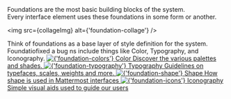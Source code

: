



<Meta title="Foundations/Overview" />

<ThemeProvider />

<Title>Foundations</Title>
<Subtitle>
    Foundations are the most basic building blocks of the system. <br />
    Every interface element uses these foundations in some form or another.
</Subtitle>

<img src={collageImg} alt={'foundation-collage'} />

<Description>
    Think of foundations as a base layer of style definition for the system. Foundatiofixed a bug ns
    include things like Color, Typography, and Iconography.
</Description>

<Grid row>
    <Grid padding={spacing().all(75).only('left', 0)}>
        <a href={Utils.getStoryDocumentationUrl(colorStoryParams)} target={'_self'}>
            <Shape border borderRadius={4} elevation={0} elevationOnHover={2}>
                <img src={colorImg} alt={'foundation-colors'} />
                <Grid padding={spacing().vertical(50).horizontal(100)}>
                    <Typography variant={'h3'} size={300}>
                        Color
                    </Typography>
                    <Typography variant={'body'} size={100}>
                        Discover the various palettes and shades.
                    </Typography>
                </Grid>
            </Shape>
        </a>
    </Grid>
    <Grid padding={spacing().all(12)}>
        <a href={Utils.getStoryDocumentationUrl(typographyStoryParams)} target={'_self'}>
            <Shape border borderRadius={4} elevation={0} elevationOnHover={2}>
                <img src={typographyImg} alt={'foundation-typography'} />
                <Grid padding={spacing().vertical(50).horizontal(100)}>
                    <Typography variant={'h3'} size={300}>
                        Typography
                    </Typography>
                    <Typography variant={'body'} size={100}>
                        Guidelines on typefaces, scales, weights and more.
                    </Typography>
                </Grid>
            </Shape>
        </a>
    </Grid>
    <Grid padding={spacing().all(12)}>
        <a href={Utils.getStoryDocumentationUrl(shapeStoryParams)} target={'_self'}>
            <Shape border borderRadius={4} elevation={0} elevationOnHover={2}>
                <img src={shapeImg} alt={'foundation-shape'} />
                <Grid padding={spacing().vertical(50).horizontal(100)}>
                    <Typography variant={'h3'} size={300}>
                        Shape
                    </Typography>
                    <Typography variant={'body'} size={100}>
                        How shape is used in Mattermost interfaces
                    </Typography>
                </Grid>
            </Shape>
        </a>
    </Grid>
    <Grid padding={spacing().all(12).only('right', 0)}>
        <a href={Utils.getStoryDocumentationUrl(colorStoryParams)} target={'_self'}>
            <Shape border borderRadius={4} elevation={0} elevationOnHover={2}>
                <img src={iconsImg} alt={'foundation-icons'} />
                <Grid padding={spacing().vertical(50).horizontal(100)}>
                    <Typography variant={'h3'} size={300}>
                        Iconography
                    </Typography>
                    <Typography variant={'body'} size={100}>
                        Simple visual aids used to guide our users
                    </Typography>
                </Grid>
            </Shape>
        </a>
    </Grid>
</Grid>
